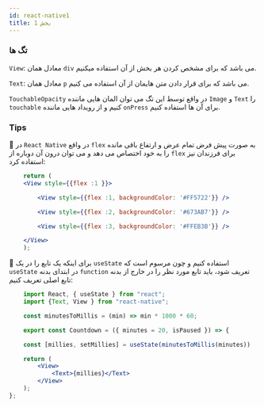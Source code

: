 ```yaml
---
id: react-native1
title: بخش 1
---
```


### تگ ها

`View`:
معادل همان `div` می باشد که برای مشخص کردن هر بخش از آن استفاده میکنیم.

`Text`:
معادل همان `p` می باشد که برای قرار دادن متن هایمان از آن استفاده می کنیم.

`TouchableOpacity`
 در واقع توسط این تگ می توان المان هایی ماننده `Image` و `Text` را `touchable` کنیم و از رویداد هایی ماننده `onPress` برای آن ها استفاده کنیم.

### Tips

🎉 در `React Native` در واقع `flex` به صورت پیش فرض تمام عرض و ارتفاع باقی مانده را به خود اختصاص می دهد و می توان درون آن دوباره از `flex` برای فرزندان نیز استفاده کرد:

```jsx
    return (
    <View style={{flex :1 }}>

        <View style={{flex :1, backgroundColor: '#FF5722'}} />

        <View style={{flex :2, backgroundColor: '#673AB7'}} />

        <View style={{flex :3, backgroundColor: '#FFEB3B'}} />

    </View>
    );
```

🎉 برای اینکه یک تابع را در یک `useState` استفاده کنیم و چون مرسوم است که `useState` در ابتدای بدنه `function` تعریف شود، باید تابع مورد نظر را در خارج از بدنه تابع اصلی تعریف کنیم:

```jsx
    import React, { useState } from "react";
    import {Text, View } from "react-native";

    const minutesToMillis = (min) => min * 1000 * 60;

    export const Countdown = ({ minutes = 20, isPaused }) => {

    const [millies, setMillies] = useState(minutesToMillis(minutes))

    return (
        <View>
            <Text>{millies}</Text>
        </View>
    );
};
 ```

